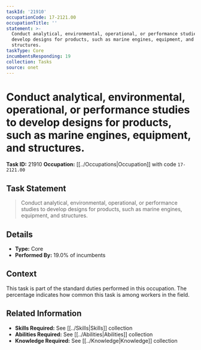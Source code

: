 ```yaml
---
taskId: '21910'
occupationCode: 17-2121.00
occupationTitle: ''
statement: >-
  Conduct analytical, environmental, operational, or performance studies to
  develop designs for products, such as marine engines, equipment, and
  structures.
taskType: Core
incumbentsResponding: 19
collection: Tasks
source: onet
---
```

# Conduct analytical, environmental, operational, or performance studies to develop designs for products, such as marine engines, equipment, and structures.

**Task ID:** 21910
**Occupation:** [[../Occupations|Occupation]] with code `17-2121.00`

## Task Statement

> Conduct analytical, environmental, operational, or performance studies to develop designs for products, such as marine engines, equipment, and structures.

## Details

- **Type:** Core
- **Performed By:** 19.0% of incumbents

## Context

This task is part of the standard duties performed in this occupation. The percentage indicates how common this task is among workers in the field.

## Related Information

- **Skills Required:** See [[../Skills|Skills]] collection
- **Abilities Required:** See [[../Abilities|Abilities]] collection
- **Knowledge Required:** See [[../Knowledge|Knowledge]] collection
